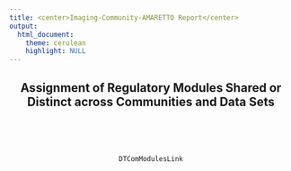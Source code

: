 ```yaml
---
title: <center>Imaging-Community-AMARETTO Report</center>
output: 
  html_document:
    theme: cerulean
    highlight: NULL
---
```



<style>
  .main-container {
    max-width:  100% !important;
    padding-right: 1% !important;
    padding-left: 1% !important;
    margin-right: 1% !important;
    margin-left: 1% !important;
    table-layout: fixed !important;
  }
</style>

<center>

## Assignment of Regulatory Modules Shared or Distinct across Communities and Data Sets
<br><br><br>
```r
DTComModulesLink
```
<br><br><br>

</center>
